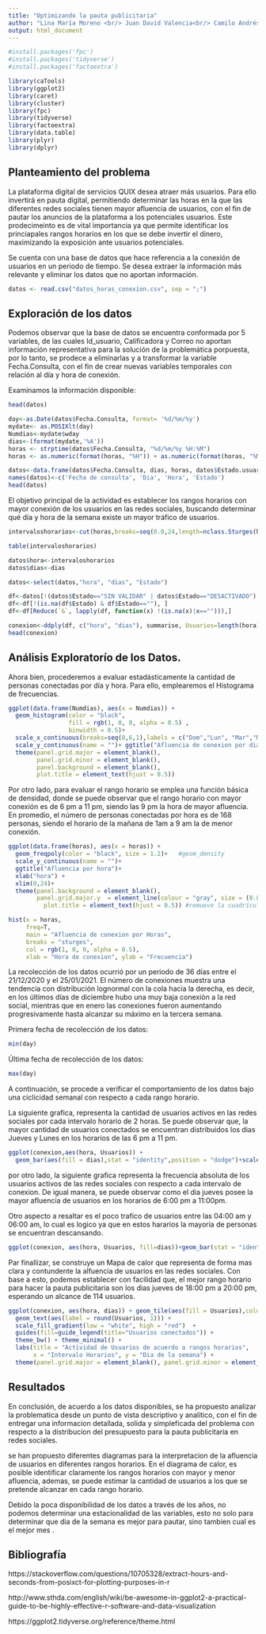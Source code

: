 ---
title: "Optimizando la pauta publicitaria"
author: "Lina María Moreno <br/> Juan David Valencia<br/> Camilo Andrés Figueroa <br/> Joan Sebastian Jiménez <br/> **Universidad Nacional de Colombia - Sede Medellín <br/> Decisiones bajo incertidumbre (Optimización para aprendizaje de máquina)<br/> Repositorio del codigo: https://github.com/josjimenezja/optimizando_pauta_digital <br/><br/>Semestre 2021-01 **"
output: html_document
---

```{r setup, include=FALSE}
#install.packages('fpc')
#install.packages('tidyverse')
#install.packages('factoextra')

library(caTools)
library(ggplot2)
library(caret)
library(cluster)
library(fpc)
library(tidyverse)
library(factoextra)
library(data.table)
library(plyr)
library(dplyr)

```

## Planteamiento del problema 

La plataforma digital de servicios QUIX desea atraer más usuarios. Para ello invertirá en pauta digital, permitiendo determinar las horas en la que las diferentes redes sociales tienen mayor afluencia de usuarios, con el fin de pautar los anuncios de la plataforma a los potenciales usuarios. Este prodecimeinto es de vital importancia ya que permite identificar los princiapales rangos horarios en los que se debe invertir el dinero, maximizando la exposición ante usuarios potenciales. 

Se cuenta con una base de datos que hace referencia a la conexión de usuarios en un periodo de tiempo. Se desea extraer la información más relevante y eliminar los datos que no aportan información.


```{r echo=FALSE}
datos <- read.csv("datos_horas_conexion.csv", sep = ";")
```

## Exploración de los datos

Podemos observar que la base de datos se encuentra conformada por 5 variables, de las cuales Id_usuario, Calificadora y Correo no aportan información representativa para la solución de la problemática porpuesta, por lo tanto, se prodece a eliminarlas y a transformar la variable Fecha.Consulta, con el fin de crear nuevas variables temporales con relación al día y hora de conexión.  

Examinamos la información disponible:

```{r echo=FALSE}
head(datos)
```

```{r echo=FALSE}
day<-as.Date(datos$Fecha.Consulta, format= '%d/%m/%y')
mydate<- as.POSIXlt(day)
Numdias<-mydate$wday
dias<-(format(mydate,'%A'))
horas <- strptime(datos$Fecha.Consulta, "%d/%m/%y %H:%M")
horas <- as.numeric(format(horas, "%H")) + as.numeric(format(horas, "%M"))/60

datos<-data.frame(datos$Fecha.Consulta, dias, horas, datos$Estado.usuario)
names(datos)<-c('Fecha de consulta', 'Dia', 'Hora', 'Estado')
head(datos)
```

El objetivo principal de la actividad es establecer los rangos horarios con mayor conexión de los usuarios en las redes sociales, buscando determinar qué día y hora de la semana existe un mayor tráfico de usuarios. 


```{r echo=FALSE}
intervaloshorarios<-cut(horas,breaks=seq(0.0,24,length=nclass.Sturges(horas)),include.lowest=TRUE)

table(intervaloshorarios)
```
```{r echo=FALSE}
datos$hora<-intervaloshorarios
datos$dias<-dias

datos<-select(datos,"hora", "dias", "Estado")

df<-datos[!(datos$Estado=="SIN VALIDAR" | datos$Estado=="DESACTIVADO"),]
df<-df[!(is.na(df$Estado) & df$Estado==""), ]
df<-df[Reduce(`&`, lapply(df, function(x) !(is.na(x)|x==""))),]

conexion<-ddply(df, c("hora", "dias"), summarise, Usuarios=length(hora))
head(conexion)
```

 
## Análisis Exploratorío de los Datos.


Ahora bien, procederemos a evaluar estadásticamente la cantidad de personas conectadas por día y hora. Para ello, emplearemos el Histograma de frecuencias.


```{r echo=FALSE}
ggplot(data.frame(Numdias), aes(x = Numdias)) + 
  geom_histogram(color = "black", 
                 fill = rgb(1, 0, 0, alpha = 0.5) ,
                 binwidth = 0.5)+
  scale_x_continuous(breaks=seq(0,6,1),labels = c("Dom","Lun", "Mar","Mie","Jue","Vie","Sab"))+ xlab("")+
  scale_y_continuous(name = "")+ ggtitle("Afluencia de conexion por dia de la semana")+
  theme(panel.grid.major = element_blank(), 
        panel.grid.minor = element_blank(), 
        panel.background = element_blank(),
        plot.title = element_text(hjust = 0.5))
```

Por otro lado, para evaluar el rango horario se emplea una función básica de densidad, donde se puede observar que el rango horario con mayor conexión es de 6 pm a 11 pm, siendo las 9 pm la hora de mayor afluencia. En promedio, el número de personas conectadas por hora es de 168 personas, siendo el horario de la mañana de 1am a 9 am la de menor conexión.


```{r echo=FALSE}
ggplot(data.frame(horas), aes(x = horas)) + 
  geom_freqpoly(color = "black", size = 1.2)+   #geom_density
  scale_y_continuous(name = "")+
  ggtitle("Afluencia por hora")+
  xlab("hora") + 
  xlim(0,24)+
  theme(panel.background = element_blank(),
        panel.grid.major.y  = element_line(colour = "gray", size = (0.8)),
          plot.title = element_text(hjust = 0.5)) #remueve la cuadrícula
```

```{r echo=FALSE}

hist(x = horas, 
     freq=T,
     main = "Afluencia de conexion por Horas", 
     breaks = "sturges",
     col = rgb(1, 0, 0, alpha = 0.5),
     xlab = "Hora de conexion", ylab = "Frecuencia")
```

La recolección de los datos ocurrió por un periodo de 36 días entre el 21/12/2020 y el 25/01/2021. El número de conexiones muestra una tendencia con distribución lognormal con la cola hacia la derecha, es decir, en los últimos días de diciembre hubo una muy baja conexión a la red social, mientras que en enero las conexiones fueron aumentando progresivamente hasta alcanzar su máximo en la tercera semana.

Primera fecha de recolección de los datos:
```{r echo=FALSE}
min(day)
```

Última fecha de recolección de los datos:
```{r echo=FALSE}
max(day)
```

A continuación, se procede a verificar el comportamiento de los datos bajo una ciclicidad semanal con respecto a cada rango horario. 

La siguiente grafica, representa la cantidad de usuarios activos en las redes sociales por cada intervalo horario de 2 horas. Se puede observar que, la mayor cantidad de usuarios conectados se encuentran distribuidos los dias Jueves y Lunes en los horarios de las 6 pm a 11 pm. 

```{r echo=FALSE}
ggplot(conexion,aes(hora, Usuarios)) + 
  geom_bar(aes(fill = dias),stat = "identity",position = "dodge")+scale_fill_brewer(palette = "Set2") +ggtitle(label = "Conexion de Usuarios en Intervalos de tiempo durante la semana")+theme_minimal()+theme(plot.title = element_text(hjust = 0.5, lineheight = 0.8, face = "bold"))+xlab("Intervalos de Tiempo")+ylab("Usuarios Activos")


```

por otro lado, la siguiente grafica representa la frecuencia absoluta de los usuarios activos de las redes sociales con respecto a cada intervalo de conexion. De igual manera, se puede observar como el dia jueves posee la mayor afluencia de usuarios en los horarios de 6:00 pm a 11:00pm. 

Otro aspecto a resaltar es el poco trafico de usuarios entre las 04:00 am y 06:00 am, lo cual es logico ya que en estos hararios la mayoria de personas se encuentran descansando. 

```{r echo=FALSE}
ggplot(conexion, aes(hora, Usuarios, fill=dias))+geom_bar(stat = "identity")+ scale_fill_brewer(palette = "Set2")+ggtitle(label = "Conexion de Usuarios en Intervalos de tiempo durante la semana")+theme_minimal()+theme(plot.title = element_text(hjust=0.5, lineheight = .8, face = "bold"))+xlab("Intervalo horario")+ylab("Frecuencia")

```

Par finallizar, se construye un Mapa de calor que representa de  forma mas clara y contundente la alfuencia de usuarios en las redes sociales. Con base a esto, podemos establecer con facilidad que, el mejor rango horario para hacer la pauta publicitaria son los dias jueves de 18:00 pm a 20:00 pm, esperando un alcance de 114 usuarios. 


```{r echo=FALSE}

ggplot(conexion, aes(hora, dias)) + geom_tile(aes(fill = Usuarios),colour = "white", na.rm = TRUE) +
  geom_text(aes(label = round(Usuarios, 1))) +
  scale_fill_gradient(low = "white", high = "red")  + 
  guides(fill=guide_legend(title="Usuarios conectados")) +
  theme_bw() + theme_minimal() + 
  labs(title = "Actividad de Usuarios de acuerdo a rangos horarios",
       x = "Intervalo Horarios", y = "Dia de la semana") +
  theme(panel.grid.major = element_blank(), panel.grid.minor = element_blank())
```



## Resultados

En conclusión, de acuerdo a los datos disponibles, se ha propuesto analizar la problematica desde un punto de vista descriptivo y analitico, con el fin de entregar una informacion detallada, solida y simpleficada del problema con respecto a la distribucion del presupuesto para la pauta publicitaria en redes sociales.

se han propuesto diferentes diagramas para la interpretacion de la afluencia de usuarios en diferentes rangos horarios. En el diagrama de calor, es posible identificar claramente los rangos horarios con mayor y menor afluencia, ademas, se puede estimar la cantidad de usuarios a los que se pretende alcanzar en cada rango horario.  

Debido la poca disponibilidad de los datos a través de los años, no podemos determinar una estacionalidad de las variables, esto no solo para determinar que dia de la semana es mejor para pautar, sino tambien cual es el mejor mes .


## Bibliografía

https://stackoverflow.com/questions/10705328/extract-hours-and-seconds-from-posixct-for-plotting-purposes-in-r

http://www.sthda.com/english/wiki/be-awesome-in-ggplot2-a-practical-guide-to-be-highly-effective-r-software-and-data-visualization

https://ggplot2.tidyverse.org/reference/theme.html
